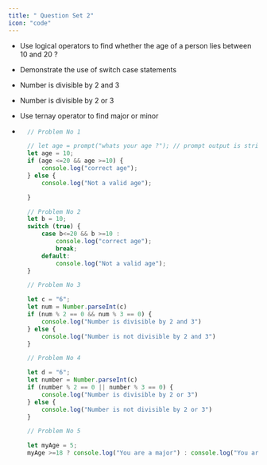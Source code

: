 ```yaml
---
title: " Question Set 2"
icon: "code"
---
```


- Use logical operators to find whether the age of a person lies between 10 and 20 ?
- Demonstrate the use of switch case statements
- Number is divisible by 2 and 3
- Number is divisible by 2 or 3
- Use ternay operator to find major or minor

- ```js
    // Problem No 1

    // let age = prompt("whats your age ?"); // prompt output is string
    let age = 10;
    if (age <=20 && age >=10) {
        console.log("correct age");
    } else {
        console.log("Not a valid age");

    }

    // Problem No 2
    let b = 10;
    switch (true) {
        case b<=20 && b >=10 :
            console.log("correct age");
            break;
        default:
            console.log("Not a valid age");
    }

    // Problem No 3

    let c = "6";
    let num = Number.parseInt(c)
    if (num % 2 == 0 && num % 3 == 0) {
        console.log("Number is divisible by 2 and 3")
    } else {
        console.log("Number is not divisible by 2 and 3")
    }

    // Problem No 4

    let d = "6";
    let number = Number.parseInt(c)
    if (number % 2 == 0 || number % 3 == 0) {
        console.log("Number is divisible by 2 or 3")
    } else {
        console.log("Number is not divisible by 2 or 3")
    }

    // Problem No 5

    let myAge = 5;
    myAge >=18 ? console.log("You are a major") : console.log("You are a minor");
    ```
